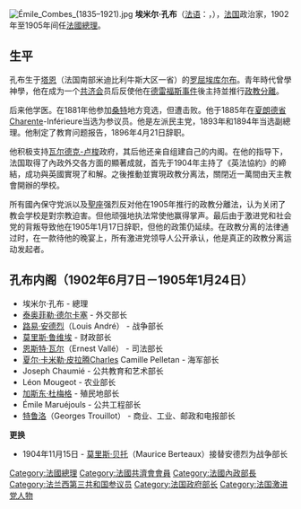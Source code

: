 [[File:Émile_Combes_(1835–1921).jpg|thumb]]
'''埃米尔·孔布'''（[[法语|法语]]：'''{{lang|fr|Émile Combes}}'''，{{bd|1835年||1921年|catIdx=Combes, Émile}}），[[法国|法国]]政治家，1902年至1905年间任[[法國總理|法國總理]]。

==生平==
孔布生于[[塔恩|塔恩]]（法国南部米迪比利牛斯大区一省）的[[罗屈埃库尔布|罗屈埃库尔布]]。青年時代曾學神學，他在成为一个[[共济会|共济会]]员后反使他在[[德雷福斯事件|德雷福斯事件]]後主持並推行[[政教分離|政教分離]]。

后来他学医。在1881年他参加[[桑特_(滨海夏朗德省)|桑特]]地方竞选，但遭击败。他于1885年在[[夏朗德省|夏朗德省]]Charente-Inférieure当选为参议员。他是左派民主党，1893年和1894年当选副總理。他制定了教育问题报告，1896年4月21日辞职。

他积极支持[[勒内·瓦尔德克-卢梭|瓦尔德克-卢梭]]政府，其后他还亲自组建自己的内阁。在他的指导下，法国取得了內政外交各方面的顯著成就，首先于1904年主持了《英法協約》的締結，成功與英國實現了和解。之後推動並實現政教分离法，關閉近一萬間由天主教會開辦的學校。

所有國內保守党派以及[[聖座|聖座]]强烈反对他在1905年推行的政教分離法，认为关闭了教会学校是對宗教迫害。但他顽强地执法常使他赢得掌声。最后由于激进党和社会党的背叛导致他在1905年1月17日辞职，但他的政策仍延续。在政教分离的法律通过时，在一款待他的晚宴上，所有激进党领导人公开承认，他是真正的政教分离运动发起者。

==孔布内阁（1902年6月7日－1905年1月24日）==
*埃米尔·孔布 - 總理
*[[泰奥菲勒·德尔卡塞|泰奥菲勒·德尔卡塞]] - 外交部长
*[[路易·安德烈|路易·安德烈]]（Louis André） - 战争部长
*[[莫里斯·鲁维埃|莫里斯·鲁维埃]] - 财政部长
*[[恩斯特·瓦尔|恩斯特·瓦尔]]（Ernest Vallé） - 司法部长
*[[夏尔·卡米勒·皮拉腾|夏尔·卡米勒·皮拉腾]]Charles Camille Pelletan - 海军部长
*Joseph Chaumié - 公共教育和艺术部长
*Léon Mougeot - 农业部长
*[[加斯东·杜梅格|加斯东·杜梅格]] - 殖民地部长
*Émile Maruéjouls - 公共工程部长
*[[特鲁洛|特鲁洛]]（Georges Trouillot） - 商业、工业、邮政和电报部长

'''更换'''
*1904年11月15日 - [[莫里斯·贝托|莫里斯·贝托]]（Maurice Berteaux）接替安德烈为战争部长

{{start box}}
{{succession box|[[勒内·瓦尔德克-卢梭|勒内·瓦尔德克-卢梭]]|[[莫里斯·鲁维埃|莫里斯·鲁维埃]]|[[法国总理|法国总理]]|1902年－1905年}}
{{end box}}
{{法国政府首脑}}
{{Authority control}}
{{DEFAULTSORT:Combes, Émile}}

[[Category:法國總理|Category:法國總理]]
[[Category:法國共濟會會員|Category:法國共濟會會員]]
[[Category:法國內政部長|Category:法國內政部長]]
[[Category:法兰西第三共和国参议员|Category:法兰西第三共和国参议员]]
[[Category:法国政府部长|Category:法国政府部长]]
[[Category:法国激进党人物|Category:法国激进党人物]]